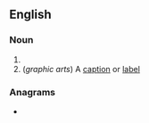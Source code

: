 {{also|callout|call out}}

==English==

===Noun===
{{en-noun}}

# {{alternative spelling of|call out|lang=en}}
# (''graphic arts'') A [[caption]] or [[label]]

===Anagrams===
* {{l|en|outcall}}